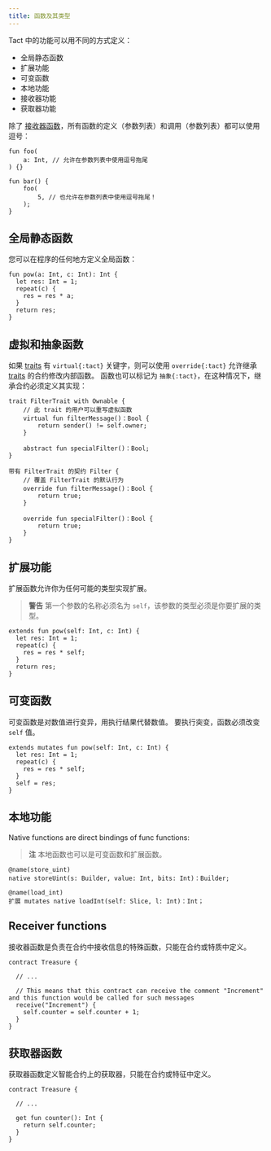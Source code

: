 ```yaml
---
title: 函数及其类型
---
```


Tact 中的功能可以用不同的方式定义：

- 全局静态函数
- 扩展功能
- 可变函数
- 本地功能
- 接收器功能
- 获取器功能

除了 [接收器函数](#receiver-functions)，所有函数的定义（参数列表）和调用（参数列表）都可以使用逗号：

```tact
fun foo(
    a: Int, // 允许在参数列表中使用逗号拖尾
) {}

fun bar() {
    foo(
        5, // 也允许在参数列表中使用逗号拖尾！
    );
}
```

## 全局静态函数

您可以在程序的任何地方定义全局函数：

```tact
fun pow(a: Int, c: Int): Int {
  let res: Int = 1;
  repeat(c) {
    res = res * a;
  }
  return res;
}
```

## 虚拟和抽象函数

如果 [traits](/book/types#traits) 有 `virtual{:tact}` 关键字，则可以使用 `override{:tact}` 允许继承 [traits](/book/types#traits) 的合约修改内部函数。 函数也可以标记为 `抽象{:tact}`，在这种情况下，继承合约必须定义其实现：

```tact
trait FilterTrait with Ownable {
    // 此 trait 的用户可以重写虚拟函数
    virtual fun filterMessage()：Bool {
        return sender() != self.owner;
    }

    abstract fun specialFilter()：Bool;
}

带有 FilterTrait 的契约 Filter {
    // 覆盖 FilterTrait 的默认行为
    override fun filterMessage()：Bool {
        return true;
    }

    override fun specialFilter()：Bool {
        return true;
    }
}
```

## 扩展功能

扩展函数允许你为任何可能的类型实现扩展。

> **警告**
> 第一个参数的名称必须名为 `self`，该参数的类型必须是你要扩展的类型。

```tact
extends fun pow(self: Int, c: Int) {
  let res: Int = 1;
  repeat(c) {
    res = res * self;
  }
  return res;
}
```

## 可变函数

可变函数是对数值进行变异，用执行结果代替数值。 要执行突变，函数必须改变 `self` 值。

```tact
extends mutates fun pow(self: Int, c: Int) {
  let res: Int = 1;
  repeat(c) {
    res = res * self;
  }
  self = res;
}
```

## 本地功能

Native functions are direct bindings of func functions:

> **注**
> 本地函数也可以是可变函数和扩展函数。

```tact
@name(store_uint)
native storeUint(s: Builder, value: Int, bits: Int)：Builder;

@name(load_int)
扩展 mutates native loadInt(self: Slice, l: Int)：Int；
```

## Receiver functions

接收器函数是负责在合约中接收信息的特殊函数，只能在合约或特质中定义。

```tact
contract Treasure {

  // ...
  
  // This means that this contract can receive the comment "Increment" and this function would be called for such messages
  receive("Increment") {
    self.counter = self.counter + 1;
  }
}
```

## 获取器函数

获取器函数定义智能合约上的获取器，只能在合约或特征中定义。

```tact
contract Treasure {

  // ...
  
  get fun counter(): Int {
    return self.counter;
  }
}
```
